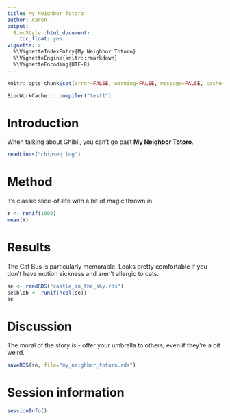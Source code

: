 ```yaml
---
title: My Neighbor Totoro 
author: Aaron
output:
  BiocStyle::html_document:
    toc_float: yes
vignette: >
  %\VignetteIndexEntry{My Neighbor Totoro}
  %\VignetteEngine{knitr::rmarkdown}
  %\VignetteEncoding{UTF-8}
---   
```


```r
knitr::opts_chunk$set(error=FALSE, warning=FALSE, message=FALSE, cache=TRUE)
```

```r
BiocWorkCache:::.compiler("test1")
```

# Introduction

When talking about Ghibli, you can't go past **My Neighbor Totoro**.

```r
readLines("chipseq.log")
```

# Method

It's classic slice-of-life with a bit of magic thrown in.

```r
Y <- runif(1000)
mean(Y)
```

# Results

The Cat Bus is particularly memorable. 
Looks pretty comfortable if you don't have motion sickness and aren't allergic to cats.

```r
se <- readRDS("castle_in_the_sky.rds")
se$blob <- runif(ncol(se))
se
```

# Discussion

The moral of the story is - offer your umbrella to others, even if they're a bit weird.

```r
saveRDS(se, file="my_neighbor_totoro.rds")
```

# Session information

```r
sessionInfo()
```
